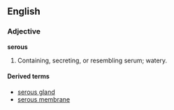 ==English==
=== Adjective ===
'''serous'''
# Containing, secreting, or resembling serum; watery.

====Derived terms====
* [[serous gland]]
* [[serous membrane]]